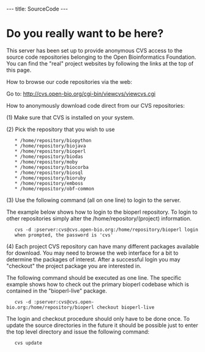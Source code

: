 ---
title: SourceCode
---

=Do you really want to be here? =

This server has been set up to provide anonymous CVS access to the source code repositories belonging to the Open Bioinformatics Foundation. You can find the "real" project websites by following the links at the top of this page.

How to browse our code repositories via the web:

Go to: http://cvs.open-bio.org/cgi-bin/viewcvs/viewcvs.cgi

How to anonymously download code direct from our CVS repositories:

(1) Make sure that CVS is installed on your system.

(2) Pick the repository that you wish to use

    * /home/repository/biopython
    * /home/repository/biojava
    * /home/repository/bioperl
    * /home/repository/biodas
    * /home/repository/moby
    * /home/repository/biocorba
    * /home/repository/biosql
    * /home/repository/bioruby
    * /home/repository/emboss
    * /home/repository/obf-common 

(3) Use the following command (all on one line) to login to the server.

The example below shows how to login to the bioperl repository. To login to other repositories simply alter the /home/repository/(project) information.

    cvs -d :pserver:cvs@cvs.open-bio.org:/home/repository/bioperl login
    when prompted, the password is 'cvs'


(4) Each project CVS repository can have many different packages available for download. You may need to browse the web interface for a bit to determine the packages of interest. After a successful login you may "checkout" the project package you are interested in.

The following command should be executed as one line. The specific example shows how to check out the primary bioperl codebase which is contained in the "bioperl-live" package.

    cvs -d :pserver:cvs@cvs.open-bio.org:/home/repository/bioperl checkout bioperl-live

The login and checkout procedure should only have to be done once. To update the source directories in the future it should be possible just to enter the top level directory and issue the following command:

    cvs update